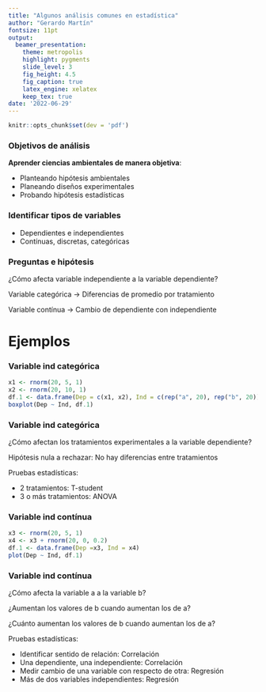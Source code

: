 ```yaml
---
title: "Algunos análisis comunes en estadística"
author: "Gerardo Martín"
fontsize: 11pt
output:
  beamer_presentation:
    theme: metropolis
    highlight: pygments
    slide_level: 3
    fig_height: 4.5
    fig_caption: true
    latex_engine: xelatex
    keep_tex: true
date: '2022-06-29'
---
```


```r
knitr::opts_chunk$set(dev = 'pdf')
```

### Objetivos de análisis

**Aprender ciencias ambientales de manera objetiva**:

- Planteando hipótesis ambientales
- Planeando diseños experimentales
- Probando hipótesis estadísticas

### Identificar tipos de variables

- Dependientes e independientes
- Contínuas, discretas, categóricas

### Preguntas e hipótesis

¿Cómo afecta variable independiente a la variable dependiente?

Variable categórica $\rightarrow$ Diferencias de promedio por tratamiento

Variable contínua $\rightarrow$ Cambio de dependiente con independiente

# Ejemplos

### Variable ind categórica

```r
x1 <- rnorm(20, 5, 1)
x2 <- rnorm(20, 10, 1)
df.1 <- data.frame(Dep = c(x1, x2), Ind = c(rep("a", 20), rep("b", 20)))
boxplot(Dep ~ Ind, df.1)
```

### Variable ind categórica

¿Cómo afectan los tratamientos experimentales a la variable dependiente?

Hipótesis nula a rechazar: No hay diferencias entre tratamientos

Pruebas estadísticas:

- 2 tratamientos: T-student
- 3 o más tratamientos: ANOVA

### Variable ind contínua

```r
x3 <- rnorm(20, 5, 1)
x4 <- x3 + rnorm(20, 0, 0.2)
df.1 <- data.frame(Dep =x3, Ind = x4)
plot(Dep ~ Ind, df.1)
```

### Variable ind contínua

¿Cómo afecta la variable a a la variable b?

¿Aumentan los valores de b cuando aumentan los de a?

¿Cuánto aumentan los valores de b cuando aumentan los de a?

Pruebas estadísticas:

- Identificar sentido de relación: Correlación
- Una dependiente, una independiente: Correlación
- Medir cambio de una variable con respecto de otra: Regresión
- Más de dos variables independientes: Regresión